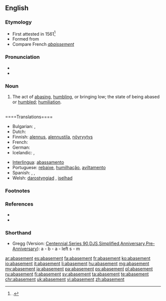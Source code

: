 ==English==

===Etymology===
* First attested in 1561<ref>{{reference-book | last = Dobbie | first = Elliott K. | coauthors = Dunmore, C. William, et al. | editor = Barnhart, Robert K.| title = Chambers Dictionary of Etymology | origyear = 1998 | year = 2004 | publisher = Chambers Harrap Publishers Ltd | location = Edinburgh, Scotland | isbn =0550142304 | pages = 2}}.</ref>
* Formed from {{suffix|abase|ment}}
* Compare French ''[[abaissement]]''

===Pronunciation===
* {{IPA|/əˈbeɪs.mənt/}}
* {{audio|en-us-abasement.ogg|Audio (US)}}

===Noun===
{{en-noun}}

# The act of [[abasing]], [[humbling]], or bringing low; the state of being abased or [[humbled]]; [[humiliation]].

<br />
====Translations====
{{trans-top|the act of abasing}}
* Bulgarian: {{t|bg|унижение}}, {{t|bg|понижение}}
* Dutch: {{t|nl|vernedering}}
* Finnish: [[alennus]], [[alennustila]], [[nöyryytys]]
* French: {{t|fr|humiliation|f}}
* German: {{t|de|Erniedrigung|f}}
* Icelandic: {{t|is|auðmýking|f}}, {{t|is|lítillækkun|f}}
{{trans-mid}}
* [[Interlingua]]: [[abassamento]]
* Portuguese: [[rebaixe]], [[humilhação]], [[aviltamento]]
* Spanish: {{t|es|rebajamiento|m}}, {{t|es|abatimiento|m}}, {{t|es|humillación|m}}
* Welsh: [[darostyngiad]] {{m}}, [[iselhad]] {{m}}
{{trans-bottom}}

===Footnotes===
<references/>

===References===
* {{R:Century 1911}}
* {{R:Webster 1913}}

===Shorthand===
* Gregg (Version: [http://en.wikipedia.org/wiki/Gregg_Shorthand#Centennial_Gregg_Shorthand Centennial],[http://en.wikipedia.org/wiki/Gregg_Shorthand#Series_90_Gregg_Shorthand Series 90],[http://en.wikipedia.org/wiki/Gregg_Shorthand#Diamond_Jubilee_Gregg_Shorthand DJS],[http://en.wikipedia.org/wiki/Gregg_Shorthand#Simplified_Gregg_Shorthand Simplified],[http://en.wikipedia.org/wiki/Gregg_Shorthand#Anniversary_Gregg_Shorthand Anniversary],[http://en.wikipedia.org/wiki/Gregg_Shorthand#Pre-Anniversary_Gregg_Shorthand Pre-Anniversary]): a - b - a - left s - m

[[ar:abasement]]
[[es:abasement]]
[[fa:abasement]]
[[fr:abasement]]
[[ko:abasement]]
[[io:abasement]]
[[it:abasement]]
[[li:abasement]]
[[hu:abasement]]
[[mg:abasement]]
[[my:abasement]]
[[ja:abasement]]
[[pa:abasement]]
[[ps:abasement]]
[[pl:abasement]]
[[ru:abasement]]
[[fi:abasement]]
[[sv:abasement]]
[[ta:abasement]]
[[te:abasement]]
[[chr:abasement]]
[[uk:abasement]]
[[vi:abasement]]
[[zh:abasement]]